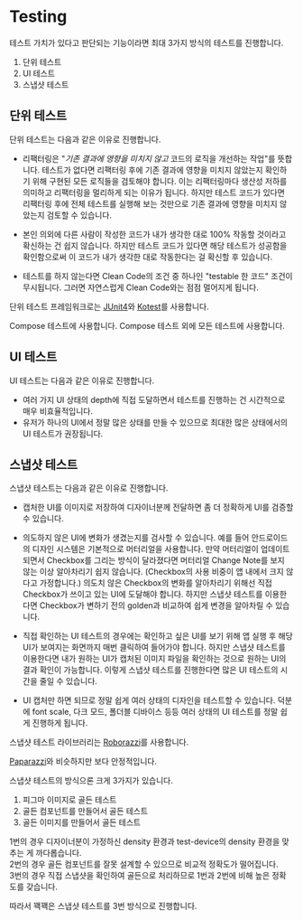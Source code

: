 
# Testing

테스트 가치가 있다고 판단되는 기능이라면 최대 3가지 방식의 테스트를 진행합니다.

1. 단위 테스트
2. UI 테스트
3. 스냅샷 테스트

## 단위 테스트

단위 테스트는 다음과 같은 이유로 진행합니다.

- 리팩터링은 "*기존 결과에 영향을 미치지 않고* 코드의 로직을 개선하는 작업"를 뜻합니다.
  테스트가 없다면 리팩터링 후에 기존 결과에 영향을 미치지 않았는지 확인하기 위해 구현된 모든 로직들을 검토해야 합니다.
  이는 리팩터링마다 생산성 저하를 의미하고 리팩터링을 멀리하게 되는 이유가 됩니다. 하지만 테스트 코드가 있다면 리팩터링
  후에 전체 테스트를 실행해 보는 것만으로 기존 결과에 영향을 미치지 않았는지 검토할 수 있습니다.

- 본인 의외에 다른 사람이 작성한 코드가 내가 생각한 대로 100% 작동할 것이라고 확신하는 건
  쉽지 않습니다. 하지만 테스트 코드가 있다면 해당 테스트가 성공함을 확인함으로써 이 코드가 내가 생각한 대로 작동한다는 걸 확신할 후 있습니다.

- 테스트를 하지 않는다면 Clean Code의 조건 중 하나인 "testable 한 코드" 조건이 무시됩니다.
  그러면 자연스럽게 Clean Code와는 점점 멀어지게 됩니다.

단위 테스트 프레임워크로는 <a className='junit4'>[JUnit4](https://junit.org/junit4/)</a>와 <a className='kotest'>[Kotest](https://kotest.io/)</a>를 사용합니다.

<Tooltip anchorSelect=".junit4">Compose 테스트에 사용합니다.</Tooltip>
<Tooltip anchorSelect=".kotest">Compose 테스트 외에 모든 테스트에 사용합니다.</Tooltip>

## UI 테스트

UI 테스트는 다음과 같은 이유로 진행합니다.

- 여러 가지 UI 상태의 depth에 직접 도달하면서 테스트를 진행하는 건 시간적으로 매우 비효율적입니다.
- 유저가 하나의 UI에서 정말 많은 상태를 만들 수 있으므로 최대한 많은 상태에서의 UI 테스트가 권장됩니다.

## 스냅샷 테스트

스냅샷 테스트는 다음과 같은 이유로 진행합니다.

- 캡처한 UI를 이미지로 저장하여 디자이너분께 전달하면 좀 더 정확하게 UI를 검증할 수 있습니다.

- 의도하지 않은 UI에 변화가 생겼는지를 검사할 수 있습니다. 예를 들어 안드로이드의 디자인 시스템은
  기본적으로 머터리얼을 사용합니다. 만약 머터리얼이 업데이트되면서 Checkbox를 그리는 방식이 달라졌다면 머터리얼
  Change Note를 보지 않는 이상 알아차리기 쉽지 않습니다. (Checkbox의 사용 비중이 앱 내에서 크지 않다고 가정합니다.)
  의도치 않은 Checkbox의 변화를 알아차리기 위해선 직접 Checkbox가 쓰이고 있는 UI에 도달해야 합니다.
  하지만 스냅샷 테스트를 이용한다면 Checkbox가 변하기 전의 golden과 비교하여 쉽게 변경을 알아차릴 수 있습니다.

- 직접 확인하는 UI 테스트의 경우에는 확인하고 싶은 UI를 보기 위해 앱 실행 후 해당 UI가 보여지는 화면까지
  매번 클릭하여 들어가야 합니다. 하지만 스냅샷 테스트를 이용한다면 내가 원하는 UI가 캡처된 이미지 파일을
  확인하는 것으로 원하는 UI의 결과 확인이 가능합니다. 이렇게 스냅샷 테스트를 진행한다면 많은 UI 테스트의 시간을
  줄일 수 있습니다.

- UI 캡처만 하면 되므로 정말 쉽게 여러 상태의 디자인을 테스트할 수 있습니다.
  덕분에 font scale, 다크 모드, 폴더블 디바이스 등등 여러 상태의 UI 테스트를 정말 쉽게 진행하게 됩니다.

스냅샷 테스트 라이브러리는 <a className='roborazzi'>[Roborazzi](https://github.com/takahirom/roborazzi)</a>를 사용합니다.

<Tooltip anchorSelect=".roborazzi" clickable>
  <a href='https://github.com/cashapp/paparazzi'>Paparazzi</a>와 비슷하지만 보다 안정적입니다.
</Tooltip>

스냅샷 테스트의 방식으론 크게 3가지가 있습니다.

1. 피그마 이미지로 골든 테스트
2. 골든 컴포넌트를 만들어서 골든 테스트
3. 골든 이미지를 만들어서 골든 테스트

1번의 경우 디자이너분이 가정하신 density 환경과 test-device의 density 환경을 맞추는 게 까다롭습니다.<br/>
2번의 경우 골든 컴포넌트를 잘못 설계할 수 있으므로 비교적 정확도가 떨어집니다.<br/>
3번의 경우 직접 스냅샷을 확인하여 골든으로 처리하므로 1번과 2번에 비해 높은 정확도를 갖습니다.

따라서 꽥꽥은 스냅샷 테스트를 3번 방식으로 진행합니다.